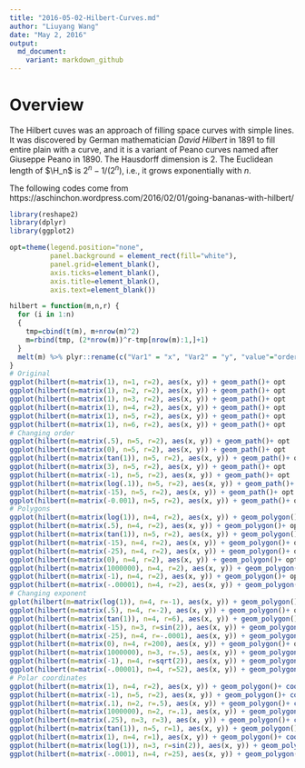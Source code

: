 ```yaml
---
title: "2016-05-02-Hilbert-Curves.md"
author: "Liuyang Wang"
date: "May 2, 2016"
output:
  md_document:
    variant: markdown_github
---
```


# Overview
The Hilbert cuves was an approach of filling space curves with simple lines. It was discovered by German mathematician *David Hilbert* in 1891 to fill entire plain with a curve, and it is a variant of Peano curves named after Giuseppe Peano in 1890.
The Hausdorff dimension is 2. The Euclidean length of $\H_n$ is $2^n - 1/(2^n)$, i.e., it grows exponentially with $n$.

The following codes come from https://aschinchon.wordpress.com/2016/02/01/going-bananas-with-hilbert/


```r
library(reshape2)
library(dplyr)
library(ggplot2)

opt=theme(legend.position="none",
          panel.background = element_rect(fill="white"),
          panel.grid=element_blank(),
          axis.ticks=element_blank(),
          axis.title=element_blank(),
          axis.text=element_blank())

hilbert = function(m,n,r) {
  for (i in 1:n)
  {
    tmp=cbind(t(m), m+nrow(m)^2)
    m=rbind(tmp, (2*nrow(m))^r-tmp[nrow(m):1,]+1)
  }
  melt(m) %>% plyr::rename(c("Var1" = "x", "Var2" = "y", "value"="order")) %>% arrange(order)
}
# Original
ggplot(hilbert(m=matrix(1), n=1, r=2), aes(x, y)) + geom_path()+ opt
ggplot(hilbert(m=matrix(1), n=2, r=2), aes(x, y)) + geom_path()+ opt
ggplot(hilbert(m=matrix(1), n=3, r=2), aes(x, y)) + geom_path()+ opt
ggplot(hilbert(m=matrix(1), n=4, r=2), aes(x, y)) + geom_path()+ opt
ggplot(hilbert(m=matrix(1), n=5, r=2), aes(x, y)) + geom_path()+ opt
ggplot(hilbert(m=matrix(1), n=6, r=2), aes(x, y)) + geom_path()+ opt
# Changing order
ggplot(hilbert(m=matrix(.5), n=5, r=2), aes(x, y)) + geom_path()+ opt
ggplot(hilbert(m=matrix(0), n=5, r=2), aes(x, y)) + geom_path()+ opt
ggplot(hilbert(m=matrix(tan(1)), n=5, r=2), aes(x, y)) + geom_path()+ opt
ggplot(hilbert(m=matrix(3), n=5, r=2), aes(x, y)) + geom_path()+ opt
ggplot(hilbert(m=matrix(-1), n=5, r=2), aes(x, y)) + geom_path()+ opt
ggplot(hilbert(m=matrix(log(.1)), n=5, r=2), aes(x, y)) + geom_path()+ opt
ggplot(hilbert(m=matrix(-15), n=5, r=2), aes(x, y)) + geom_path()+ opt
ggplot(hilbert(m=matrix(-0.001), n=5, r=2), aes(x, y)) + geom_path()+ opt
# Polygons
ggplot(hilbert(m=matrix(log(1)), n=4, r=2), aes(x, y)) + geom_polygon()+ opt
ggplot(hilbert(m=matrix(.5), n=4, r=2), aes(x, y)) + geom_polygon()+ opt
ggplot(hilbert(m=matrix(tan(1)), n=5, r=2), aes(x, y)) + geom_polygon()+ opt
ggplot(hilbert(m=matrix(-15), n=4, r=2), aes(x, y)) + geom_polygon()+ opt
ggplot(hilbert(m=matrix(-25), n=4, r=2), aes(x, y)) + geom_polygon()+ opt
ggplot(hilbert(m=matrix(0), n=4, r=2), aes(x, y)) + geom_polygon()+ opt
ggplot(hilbert(m=matrix(1000000), n=4, r=2), aes(x, y)) + geom_polygon()+ opt
ggplot(hilbert(m=matrix(-1), n=4, r=2), aes(x, y)) + geom_polygon()+ opt
ggplot(hilbert(m=matrix(-.00001), n=4, r=2), aes(x, y)) + geom_polygon()+ opt
# Changing exponent
gplot(hilbert(m=matrix(log(1)), n=4, r=-1), aes(x, y)) + geom_polygon()+ opt
ggplot(hilbert(m=matrix(.5), n=4, r=-2), aes(x, y)) + geom_polygon()+ opt
ggplot(hilbert(m=matrix(tan(1)), n=4, r=6), aes(x, y)) + geom_polygon()+ opt
ggplot(hilbert(m=matrix(-15), n=3, r=sin(2)), aes(x, y)) + geom_polygon()+ opt
ggplot(hilbert(m=matrix(-25), n=4, r=-.0001), aes(x, y)) + geom_polygon()+ opt
ggplot(hilbert(m=matrix(0), n=4, r=200), aes(x, y)) + geom_polygon()+ opt
ggplot(hilbert(m=matrix(1000000), n=3, r=.5), aes(x, y)) + geom_polygon()+ opt
ggplot(hilbert(m=matrix(-1), n=4, r=sqrt(2)), aes(x, y)) + geom_polygon()+ opt
ggplot(hilbert(m=matrix(-.00001), n=4, r=52), aes(x, y)) + geom_polygon()+ opt
# Polar coordinates
ggplot(hilbert(m=matrix(1), n=4, r=2), aes(x, y)) + geom_polygon()+ coord_polar()+opt
ggplot(hilbert(m=matrix(-1), n=5, r=2), aes(x, y)) + geom_polygon()+ coord_polar()+opt
ggplot(hilbert(m=matrix(.1), n=2, r=.5), aes(x, y)) + geom_polygon()+ coord_polar()+opt
ggplot(hilbert(m=matrix(1000000), n=2, r=.1), aes(x, y)) + geom_polygon()+ coord_polar()+opt
ggplot(hilbert(m=matrix(.25), n=3, r=3), aes(x, y)) + geom_polygon()+ coord_polar()+opt
ggplot(hilbert(m=matrix(tan(1)), n=5, r=1), aes(x, y)) + geom_polygon()+ coord_polar()+opt
ggplot(hilbert(m=matrix(1), n=4, r=1), aes(x, y)) + geom_polygon()+ coord_polar()+opt
ggplot(hilbert(m=matrix(log(1)), n=3, r=sin(2)), aes(x, y)) + geom_polygon()+ coord_polar()+opt
ggplot(hilbert(m=matrix(-.0001), n=4, r=25), aes(x, y)) + geom_polygon()+ coord_polar()+opt
```
